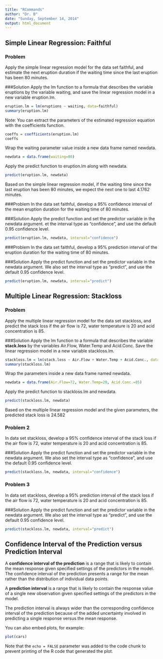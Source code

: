 ```yaml
---
title: "RCommands"
author: "Dr. B"
date: "Sunday, September 14, 2014"
output: html_document
---
```


Simple Linear Regression: Faithful
----------

### Problem
Apply the simple linear regression model for the data set faithful, and estimate the next eruption duration if the waiting time since the last eruption has been 80 minutes.

###Solution
Apply the lm function to a formula that describes the variable eruptions by the variable waiting, and save the linear regression model in a new variable eruption.lm.
```r
eruption.lm = lm(eruptions ~ waiting, data=faithful)
summary(eruption.lm)
```

Note: You can extract the parameters of the estimated regression equation with the coefficients function.

```r
coeffs = coefficients(eruption.lm)
coeffs 
```

Wrap the waiting parameter value inside a new data frame named newdata.

```r
newdata = data.frame(waiting=80)
```

Apply the predict function to eruption.lm along with newdata.
```r
predict(eruption.lm, newdata) 
```

Based on the simple linear regression model, if the waiting time since the last eruption has been 80 minutes, we expect the next one to last 4.1762 minutes.

###Problem
In the data set faithful, develop a 95% confidence interval of the mean eruption duration for the waiting time of 80 minutes.

###Solution
Apply the predict function and set the predictor variable in the newdata argument. et the interval type as "confidence", and use the default 0.95 confidence level.

```r
predict(eruption.lm, newdata, interval="confidence") 
```

###Problem
In the data set faithful, develop a 95% prediction interval of the eruption duration for the waiting time of 80 minutes.

###Solution
Apply the predict function and set the predictor variable in the newdata argument. We also set the interval type as "predict", and use the default 0.95 confidence level.

```r
predict(eruption.lm, newdata, interval="predict") 
```

Multiple Linear Regression: Stackloss
----------
### Problem
Apply the multiple linear regression model for the data set stackloss, and predict the stack loss if the air flow is 72, water temperature is 20 and acid concentration is 85.

###Solution
Apply the lm function to a formula that describes the variable <b>stack.loss</b> by the variables Air.Flow, Water.Temp and Acid.Conc. Save the linear regression model in a new variable stackloss.lm.

```r
stackloss.lm = lm(stack.loss ~ Air.Flow + Water.Temp + Acid.Conc., data=stackloss)
summary(stackloss.lm)
```

Wrap the parameters inside a new data frame named newdata.

```r
newdata = data.frame(Air.Flow=72, Water.Temp=20, Acid.Conc.=85)
```

Apply the predict function to stackloss.lm and newdata.

```r
predict(stackloss.lm, newdata) 
```

Based on the multiple linear regression model and the given parameters, the predicted stack loss is 24.582

### Problem 2
In data set stackloss, develop a 95% confidence interval of the stack loss if the air flow is 72, water temperature is 20 and acid concentration is 85.

###Solution
Apply the predict function and set the predictor variable in the newdata argument. We also set the interval type as "confidence", and use the default 0.95 confidence level.

```r
predict(stackloss.lm, newdata, interval="confidence") 
```

### Problem 3
In data set stackloss, develop a 95% prediction interval of the stack loss if the air flow is 72, water temperature is 20 and acid concentration is 85.

###Solution
Apply the predict function and set the predictor variable in the newdata argument. We also set the interval type as "predict", and use the default 0.95 confidence level.

```r
predict(stackloss.lm, newdata, interval="predict") 
```

Confidence Interval of the Prediction versus Prediction Interval
----------------------------------------------------------------
A <b>confidence interval of the prediction</b> is a range that is likely to contain the mean response given specified settings of the predictors in the model. The confidence interval of the prediction presents a range for the mean rather than the distribution of individual data points.

A <b>prediction interval</b> is a range that is likely to contain the response value of a single new observation given specified settings of the predictors in the model.

The prediction interval is always wider than the corresponding confidence interval of the prediction because of the added uncertainty involved in predicting a single response versus the mean response.







You can also embed plots, for example:
```r
plot(cars)
```
Note that the `echo = FALSE` parameter was added to the code chunk to prevent printing of the R code that generated the plot.
